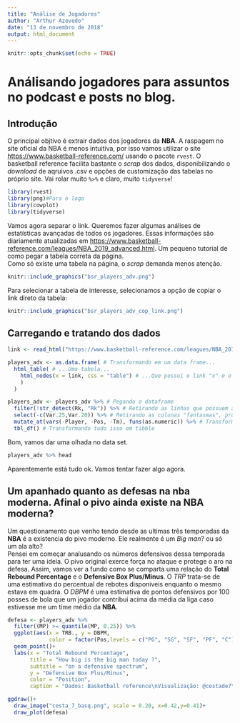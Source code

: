 ```yaml
---
title: "Análise de Jogadores"
author: "Arthur Azevedo"
date: "13 de novembro de 2018"
output: html_document
---
```


```r
knitr::opts_chunk$set(echo = TRUE)
```

# Análisando jogadores para assuntos no podcast e posts no blog.

## Introdução

O principal objtivo é extrair dados dos jogadores da **NBA**. A raspagem no site oficial da NBA é menos intuitiva, por isso vamos utilizar o site <https://www.basketball-reference.com/> usando o pacote `rvest`. O basketball reference facilita bastante o *scrap* dos dados, disponibilizando o *download* de aqruivos .csv e opções de customização das tabelas no próprio site. Vai rolar muito `%>%` e claro, muito `tidyverse`!  
```r
library(rvest)
library(png)#Para o logo
library(cowplot)
library(tidyverse)
```
Vamos agora separar o link. Queremos fazer algumas análises de estatísticas avançadas de todos os jogadores. Essas informações são diariamente atualizadas em <https://www.basketball-reference.com/leagues/NBA_2019_advanced.html>. Um pequeno tutorial de como pegar a tabela correta da página.     
Como só existe uma tabela na página, o *scrap* demanda menos atenção.
```r
knitr::include_graphics("bsr_players_adv.png")
```
Para selecionar a tabela de interesse, selecionamos a opção de copiar o link direto da tabela: 
```r
knitr::include_graphics("bsr_players_adv_cop_link.png")
```

## Carregando e tratando dos dados

```r
link <- read_html("https://www.basketball-reference.com/leagues/NBA_2019_advanced.html#advanced_stats::none") #Lendo o HTML direto da WEB

players_adv <- as.data.frame( # Transformando em um data frame...
  html_table( # ...Uma tabela...
    html_nodes(x = link, css = "table") # ...Que possui o link "x" e o formato css "table"
    )
  )

players_adv <- players_adv %>% # Pegando o dataframe
  filter(!str_detect(Rk, "Rk")) %>% # Retirando as linhas que possuem a repetição do nome das colunas
  select(-c(Var.25,Var.20)) %>% # Retirando as colunas "fantasmas", provinientes da formatação da página
  mutate_at(vars(-Player, -Pos, -Tm), funs(as.numeric)) %>% # Transformando as variaveis que não são fatores ou caracteres em valores numericos
  tbl_df() # Transformando tudo isso em tibble
```

Bom, vamos dar uma olhada no data set.
```r
players_adv %>% head
```
Aparentemente está tudo ok. Vamos tentar fazer algo agora.

## Um apanhado quanto as defesas na nba moderna. Afinal o pivo ainda existe na **NBA** moderna?

Um questionamento que venho tendo desde as ultimas três temporadas da **NBA** é a existencia do pivo moderno. Ele realmente é um *Big man*? ou só um ala alto?  
Pensei em começar analusando os números defensivos dessa temporada para ter uma ideia. O pivo original exerce força no ataque e protege o aro na defesa. Assim, vamos ver a fundo como se comparta uma relação do **Total Rebound Percentage** e o **Defensive Box Plus/Minus**.  O *TRP* trata-se de uma estimativa do percentual de rebotes disponiveis enquanto o mesmo estava em quadra. O *DBPM* é uma estimativa de pontos defensivos por 100 posses de bola que um jogador contribui acima da média da liga caso estivesse me um time médio da **NBA**.   
```r

defesa <- players_adv %>%
  filter((MP) >= quantile(MP, 0.25)) %>%
  ggplot(aes(x = TRB., y = DBPM, 
             color = factor(Pos,levels = c("PG", "SG", "SF", "PF", "C"))))+
  geom_point()+
  labs(x = "Total Rebound Percentage",
       title = "How big is the big man today ?",
       subtitle = "on a defensive spectrum",
       y = "Defensive Box Plus/Minus",
       color = "Position",
       caption = "Dados: Basketball reference\nVisualização: @cestade7\n13/11/18")

ggdraw()+
  draw_image("cesta_7_basq.png", scale = 0.20, x=0.42,y=0.41)+
  draw_plot(defesa)

```

